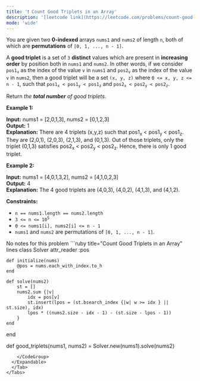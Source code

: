 ```yaml
---
title: '❗️ Count Good Triplets in an Array'
description: '[leetcode link](https://leetcode.com/problems/count-good-triplets-in-an-array/description/)'
mode: 'wide'
---
```

<Tabs>
  <Tab title="Question" icon="circle-question" iconType="regular">
    <Card>
      <p>You are given two <strong>0-indexed</strong> arrays <code>nums1</code> and <code>nums2</code> of length <code>n</code>, both of which are <strong>permutations</strong> of <code>[0, 1, ..., n - 1]</code>.</p>  <p>A <strong>good triplet</strong> is a set of <code>3</code> <strong>distinct</strong> values which are present in <strong>increasing order</strong> by position both in <code>nums1</code> and <code>nums2</code>. In other words, if we consider <code>pos1<sub>v</sub></code> as the index of the value <code>v</code> in <code>nums1</code> and <code>pos2<sub>v</sub></code> as the index of the value <code>v</code> in <code>nums2</code>, then a good triplet will be a set <code>(x, y, z)</code> where <code>0 &lt;= x, y, z &lt;= n - 1</code>, such that <code>pos1<sub>x</sub> &lt; pos1<sub>y</sub> &lt; pos1<sub>z</sub></code> and <code>pos2<sub>x</sub> &lt; pos2<sub>y</sub> &lt; pos2<sub>z</sub></code>.</p>  <p>Return <em>the <strong>total number</strong> of good triplets</em>.</p>   <p><strong class="example">Example 1:</strong></p>   <strong>Input:</strong> nums1 = [2,0,1,3], nums2 = [0,1,2,3] <br/> <strong>Output:</strong> 1 <br/> <strong>Explanation:</strong>  There are 4 triplets (x,y,z) such that pos1<sub>x</sub> &lt; pos1<sub>y</sub> &lt; pos1<sub>z</sub>. They are (2,0,1), (2,0,3), (2,1,3), and (0,1,3).  Out of those triplets, only the triplet (0,1,3) satisfies pos2<sub>x</sub> &lt; pos2<sub>y</sub> &lt; pos2<sub>z</sub>. Hence, there is only 1 good triplet.   <p><strong class="example">Example 2:</strong></p>   <strong>Input:</strong> nums1 = [4,0,1,3,2], nums2 = [4,1,0,2,3] <br/> <strong>Output:</strong> 4 <br/> <strong>Explanation:</strong> The 4 good triplets are (4,0,3), (4,0,2), (4,1,3), and (4,1,2).    <p><strong>Constraints:</strong></p>  <ul>  <li><code>n == nums1.length == nums2.length</code></li>  <li><code>3 &lt;= n &lt;= 10<sup>5</sup></code></li>  <li><code>0 &lt;= nums1[i], nums2[i] &lt;= n - 1</code></li>  <li><code>nums1</code> and <code>nums2</code> are permutations of <code>[0, 1, ..., n - 1]</code>.</li> </ul> 
    </Card>
  </Tab>
  <Tab title="Solution" icon="lightbulb" iconType="regular" >
    <Card>
      No notes for this problem
    </Card>
  <Expandable title="code">
    <CodeGroup dropdown>
```ruby title="Count Good Triplets in an Array" lines
class Solver
    attr_reader :pos

    def initialize(nums)
        @pos = nums.each_with_index.to_h
    end

    def solve(nums2)
        st = []
        nums2.sum {|v|
            idx = pos[v]
            st.insert(lpos = (st.bsearch_index {|w| w >= idx } || st.size), idx)
            lpos * ((nums2.size - idx - 1) - (st.size - lpos - 1))
        }
    end
end

def good_triplets(nums1, nums2) = Solver.new(nums1).solve(nums2)
```
    </CodeGroup>
  </Expandable>
  </Tab>
</Tabs>